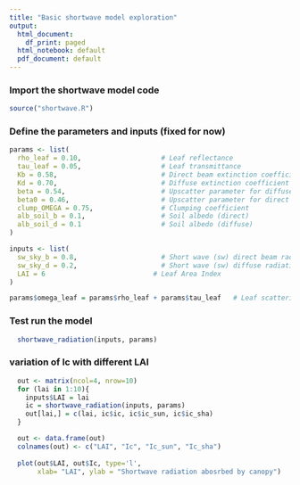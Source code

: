 ```yaml
---
title: "Basic shortwave model exploration"
output:
  html_document:
    df_print: paged
  html_notebook: default
  pdf_document: default
---
```




### Import the shortwave model code

```r
source("shortwave.R")
```



### Define the parameters and inputs (fixed for now)

```r
params <- list(
  rho_leaf = 0.10,                    # Leaf reflectance
  tau_leaf = 0.05,                    # Leaf transmittance
  Kb = 0.58,                          # Direct beam extinction coefficient
  Kd = 0.70,                          # Diffuse extinction coefficient
  beta = 0.54,                        # Upscatter parameter for diffuse radiation
  beta0 = 0.46,                       # Upscatter parameter for direct beam radiation
  clump_OMEGA = 0.75,                 # Clumping coefficient 
  alb_soil_b = 0.1,                   # Soil albedo (direct)  
  alb_soil_d = 0.1                    # Soil albedo (diffuse)
)

inputs <- list(
  sw_sky_b = 0.8,                     # Short wave (sw) direct beam radiation (W m^-2)
  sw_sky_d = 0.2,                     # Short wave (sw) diffuse radiation (W m^-2)
  LAI = 6                           # Leaf Area Index
)

params$omega_leaf = params$rho_leaf + params$tau_leaf   # Leaf scattering coefficient
```



### Test run the model

```r
  shortwave_radiation(inputs, params)
```

### variation of Ic with different LAI

```r
  out <- matrix(ncol=4, nrow=10)
  for (lai in 1:10){
    inputs$LAI = lai
    ic = shortwave_radiation(inputs, params)
    out[lai,] = c(lai, ic$ic, ic$ic_sun, ic$ic_sha)
  }

  out <- data.frame(out)
  colnames(out) <- c("LAI", "Ic", "Ic_sun", "Ic_sha")
  
  plot(out$LAI, out$Ic, type='l',
       xlab= "LAI", ylab = "Shortwave radiation abosrbed by canopy")
  
```
